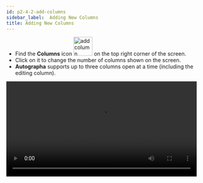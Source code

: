 ```yaml
---
id: p2-4-2-add-columns
sidebar_label:  Adding New Columns
title: Adding New Columns
---
```


- Find the **Columns** icon <img src="/autographaAssetsV2/how-to/add-cloumn.png"  width="50px" alt="add column"/> on the top right corner of the screen. 
- Click on it to change the number of columns shown on the screen.
- **Autographa** supports up to three columns open at a time (including the editing column). 

<video controls src="/autographaAssetsV2/how-to/add-columns.mov" width="100%" type="video/mov"/>

Each column can load different reference resources inside sections. Each column can have up to three sections.
Reference resources loaded inside the sections are updated by clicking on different verses in the editing column.  